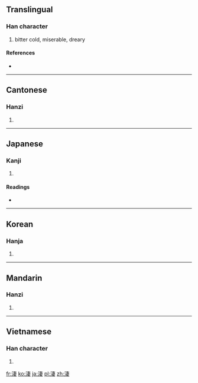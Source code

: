 {{also|凄}}
==Translingual==

===Han character===
{{Han char|rn=85|rad=水|as=08|sn=11|four=3514<sub>4</sub>|canj=水十中女 (EJLV)}}

# bitter cold, miserable, dreary

====References====
* {{Han ref|kx=0629.230|dkj=17635|dj=1031.150|hdz=31645.020|uh=6DD2|ud=28114|bh=B259|bd=45657}}

----

==Cantonese==

===Hanzi===
{{yue-hanzi|jyut=|y=chai1}}

# {{defn|lang=yue|sort=水08}}

----

==Japanese==

===Kanji===
{{ja-kanji|grade=|rs=水08}}

# {{defn|lang=ja|sort=水08}}

====Readings====
* {{ja-readings|on=[[せい]] (sei), [[さい]] (sai)|kun=[[さむい]] (samui)}}

----

==Korean==

===Hanja===
{{ko-hanja|hangeul=처|eumhun=|rv=cheo|mr=ch'ŏ|y=che}}

# {{defn|lang=ko|sort=水08}}

----

==Mandarin==

===Hanzi===
{{cmn-hanzi|pin=[[chuò]] ([[chuo4]]), [[qī]] ([[qi1]]), [[zhào]] ([[zhao4]]), [[zhuō]] ([[zhuo1]])|wg=ch'o<sup>4</sup>, ch'i<sup>1</sup>, chao<sup>4</sup>, cho<sup>1</sup>}}

# {{defn|lang=cmn|sort=水08}}

----

==Vietnamese==

===Han character===
{{vi-hantu|[[thê]]|rs=水08}}

# {{defn|lang=vi|sort=水08}}

[[fr:淒]]
[[ko:淒]]
[[ja:淒]]
[[pl:淒]]
[[zh:淒]]